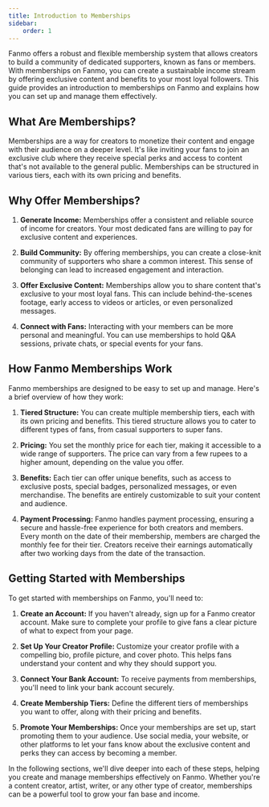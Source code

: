 ```yaml
---
title: Introduction to Memberships 
sidebar:
    order: 1
---
```


Fanmo offers a robust and flexible membership system that allows creators to build a community of dedicated supporters, known as fans or members. With memberships on Fanmo, you can create a sustainable income stream by offering exclusive content and benefits to your most loyal followers. This guide provides an introduction to memberships on Fanmo and explains how you can set up and manage them effectively.

## What Are Memberships?

Memberships are a way for creators to monetize their content and engage with their audience on a deeper level. It's like inviting your fans to join an exclusive club where they receive special perks and access to content that's not available to the general public. Memberships can be structured in various tiers, each with its own pricing and benefits.

## Why Offer Memberships?

1. **Generate Income:** Memberships offer a consistent and reliable source of income for creators. Your most dedicated fans are willing to pay for exclusive content and experiences.

2. **Build Community:** By offering memberships, you can create a close-knit community of supporters who share a common interest. This sense of belonging can lead to increased engagement and interaction.

3. **Offer Exclusive Content:** Memberships allow you to share content that's exclusive to your most loyal fans. This can include behind-the-scenes footage, early access to videos or articles, or even personalized messages.

4. **Connect with Fans:** Interacting with your members can be more personal and meaningful. You can use memberships to hold Q&A sessions, private chats, or special events for your fans.

## How Fanmo Memberships Work

Fanmo memberships are designed to be easy to set up and manage. Here's a brief overview of how they work:

1. **Tiered Structure:** You can create multiple membership tiers, each with its own pricing and benefits. This tiered structure allows you to cater to different types of fans, from casual supporters to super fans.

2. **Pricing:** You set the monthly price for each tier, making it accessible to a wide range of supporters. The price can vary from a few rupees to a higher amount, depending on the value you offer.

3. **Benefits:** Each tier can offer unique benefits, such as access to exclusive posts, special badges, personalized messages, or even merchandise. The benefits are entirely customizable to suit your content and audience.

4. **Payment Processing:** Fanmo handles payment processing, ensuring a secure and hassle-free experience for both creators and members. Every month on the date of their membership, members are charged the monthly fee for their tier. Creators receive their earnings automatically after two working days from the date of the transaction.

## Getting Started with Memberships

To get started with memberships on Fanmo, you'll need to:

1. **Create an Account:** If you haven't already, sign up for a Fanmo creator account. Make sure to complete your profile to give fans a clear picture of what to expect from your page.

2. **Set Up Your Creator Profile:** Customize your creator profile with a compelling bio, profile picture, and cover photo. This helps fans understand your content and why they should support you.

3. **Connect Your Bank Account:** To receive payments from memberships, you'll need to link your bank account securely.

4. **Create Membership Tiers:** Define the different tiers of memberships you want to offer, along with their pricing and benefits.

5. **Promote Your Memberships:** Once your memberships are set up, start promoting them to your audience. Use social media, your website, or other platforms to let your fans know about the exclusive content and perks they can access by becoming a member.


<LinkCard
	title="Create Monthly Membership Plans"
	description="Manage your membership tiers and set up exclusive benefits for your fans."
	href="/members/tiers"
/>

In the following sections, we'll dive deeper into each of these steps, helping you create and manage memberships effectively on Fanmo. Whether you're a content creator, artist, writer, or any other type of creator, memberships can be a powerful tool to grow your fan base and income.
